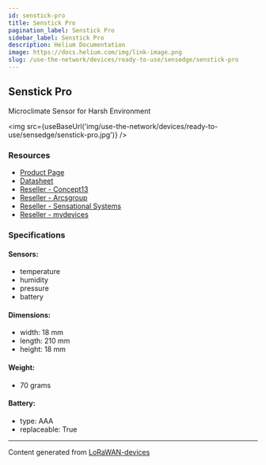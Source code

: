 ```yaml
---
id: senstick-pro
title: Senstick Pro
pagination_label: Senstick Pro
sidebar_label: Senstick Pro
description: Helium Documentation
image: https://docs.helium.com/img/link-image.png
slug: /use-the-network/devices/ready-to-use/sensedge/senstick-pro
---
```



## Senstick Pro

Microclimate Sensor for Harsh Environment

<img src={useBaseUrl('img/use-the-network/devices/ready-to-use/sensedge/senstick-pro.jpg')} />

### Resources

- [Product Page](http://senstick.co)
- [Datasheet](http://senstick.co/downloads/Sensedge-SMC20-Datasheet.pdf)
- [Reseller - Concept13](https://www.concept13.co.uk/)
- [Reseller - Arcsgroup](https://thearcsgroup.com/)
- [Reseller - Sensational Systems](https://sensational.systems/)
- [Reseller - mydevices](https://mydevices.com/)

### Specifications

#### Sensors:

- temperature
- humidity
- pressure
- battery

#### Dimensions:

- width: 18 mm
- length: 210 mm
- height: 18 mm

#### Weight:

- 70 grams

#### Battery:

- type: AAA
- replaceable: True

---

Content generated from [LoRaWAN-devices](https://github.com/TheThingsNetwork/lorawan-devices)
